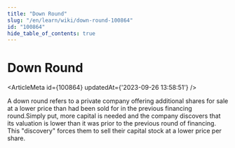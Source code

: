 ```yaml
---
title: "Down Round"
slug: "/en/learn/wiki/down-round-100864"
id: "100864"
hide_table_of_contents: true
---
```



# Down Round

<ArticleMeta id={100864} updatedAt={'2023-09-26 13:58:51'} />
<div className='border-solid border-b border-t-0 my-4 border-[var(--ifm-color-gray-300)]' />

A down round refers to a private company offering additional shares for sale at a lower price than had been sold for in the previous financing round.Simply put, more capital is needed and the company discovers that its valuation is lower than it was prior to the previous round of financing. This "discovery" forces them to sell their capital stock at a lower price per share.
